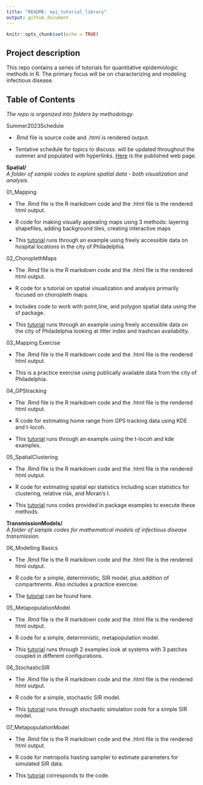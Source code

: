 ---
title: "README: epi_tutorial_library"
output: github_document
---

```{r setup, include=FALSE}
knitr::opts_chunk$set(echo = TRUE)
```

## Project description  
This repo contains a series of tutorials for quantitative epidemiologic methods in R. The primary focus will be on characterizing and modeling infectious disease.

## Table of Contents  
*The repo is organized into folders by methodology.*   

Summer2023Schedule  

+ .Rmd file is source code and .html is rendered output.  

+ Tentative schedule for topics to discuss. will be updated throughout the summer and populated with hyperlinks. [Here](https://rpubs.com/KNightingale/SUIP2023) is the published web page. 


**Spatial/**  
*A folder of sample codes to explore spatial data - both visualization and analysis.*   

01_Mapping  

+ The .Rmd file is the R markdown code and the .html file is the rendered html output.  

+ R code for making visually appealing maps using 3 methods: layering shapefiles, adding background tiles, creating interactive maps  

+ This [tutorial](https://rpubs.com/KNightingale/SUIP2023_01) runs through an example using freely accessible data on hospital locations in the city of Philadelphia.


02_ChoroplethMaps 

+ The .Rmd file is the R markdown code and the .html file is the rendered html output.  

+ R code for a tutorial on spatial visualization and analysis primarily focused on choropleth maps.  

+ Includes code to work with point,line, and polygon spatial data using the sf package.  

+ This [tutorial](https://rpubs.com/KNightingale/SUIP2023_2) runs through an example using freely accessible data on the city of Philadelphia looking at litter index and trashcan availability.  


03_Mapping Exercise

+ The .Rmd file is the R markdown code and the .html file is the rendered html output.  

+ This is a practice exercise using publically available data from the city of Philadelphia.


04_GPStracking  

+ The .Rmd file is the R markdown code and the .html file is the rendered html output.  

+ R code for estimating home range from GPS tracking data using KDE and t-locoh.  

+ This [tutorial](https://rpubs.com/KNightingale/1060153) runs through an example using the t-locoh and kde examples.


05_SpatialClustering  

+ The .Rmd file is the R markdown code and the .html file is the rendered html output.  

+ R code for estimating spatial epi statistics including scan statistics for clustering, relative risk, and Moran's I.  

+ This [tutorial](https://rpubs.com/KNightingale/1060152) runs codes provided in package examples to execute these methods.

**TransmissionModels/**  
*A folder of sample codes for mathematical models of infectious disease transmission.*

06_Modelling Basics

+ The .Rmd file is the R markdown code and the .html file is the rendered html output.  

+ R code for a simple, deterministic, SIR model, plus addition of compartments. Also includes a practice exercise.

+ The [tutorial](https://rpubs.com/KNightingale/1062478) can be found here.   


05_MetapopulationModel 

+ The .Rmd file is the R markdown code and the .html file is the rendered html output.  

+ R code for a simple, deterministic, metapopulation model.

+ This [tutorial](https://rpubs.com/KNightingale/1062482) runs through 2 examples look at systems with 3 patches coupled in different configurations.   

06_StochasticSIR  

+ The .Rmd file is the R markdown code and the .html file is the rendered html output.  

+ R code for a simple, stochastic SIR model.  

+ This [tutorial](https://rpubs.com/KNightingale/1064573) runs through stochastic simulation code for a simple SIR model. 


07_MetapopulationModel 

+ The .Rmd file is the R markdown code and the .html file is the rendered html output.  

+ R code for metropolis hasting sampler to estimate parameters for simulated SIR data.

+ This [tutorial](https://rpubs.com/KNightingale/1064580) corresponds to the code. 
